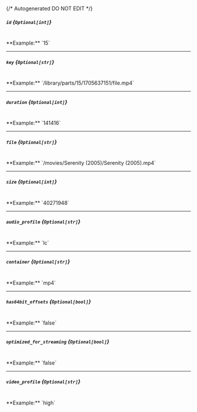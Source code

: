 {/* Autogenerated DO NOT EDIT  */}
##### `id` *{`Optional[int]`}*
<br/>
**Example:** `15`

---
##### `key` *{`Optional[str]`}*
<br/>
**Example:** `/library/parts/15/1705637151/file.mp4`

---
##### `duration` *{`Optional[int]`}*
<br/>
**Example:** `141416`

---
##### `file` *{`Optional[str]`}*
<br/>
**Example:** `/movies/Serenity (2005)/Serenity (2005).mp4`

---
##### `size` *{`Optional[int]`}*
<br/>
**Example:** `40271948`

---
##### `audio_profile` *{`Optional[str]`}*
<br/>
**Example:** `lc`

---
##### `container` *{`Optional[str]`}*
<br/>
**Example:** `mp4`

---
##### `has64bit_offsets` *{`Optional[bool]`}*
<br/>
**Example:** `false`

---
##### `optimized_for_streaming` *{`Optional[bool]`}*
<br/>
**Example:** `false`

---
##### `video_profile` *{`Optional[str]`}*
<br/>
**Example:** `high`


